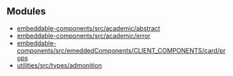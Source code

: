 ## Modules

- [embeddable-components/src/academic/abstract](/embeddable-components.src.academic.abstract.mdx)
- [embeddable-components/src/academic/error](/embeddable-components.src.academic.error.mdx)
- [embeddable-components/src/emeddedComponents/CLIENT_COMPONENTS/card/props](/embeddable-components.src.emeddedComponents.CLIENT_COMPONENTS.card.props.mdx)
- [utilities/src/types/admonition](/utilities.src.types.admonition.mdx)
